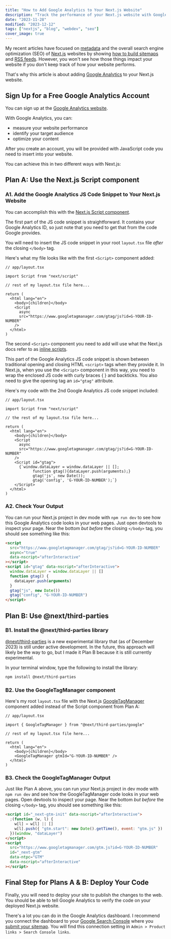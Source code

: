 ```yaml
---
title: "How to Add Google Analytics to Your Next.js Website"
description: "Track the performance of your Next.js website with Google Analytics in a few simple steps."
date: "2023-11-28"
modified: "2023-12-12"
tags: ["nextjs", "blog", "webdev", "seo"]
cover_image: true
---
```


My recent articles have focused on [metadata](https://www.davegray.codes/posts/nextjs-ordering-merging-metadata) and the overall search engine optimization (SEO) of [Next.js](https://nextjs.org/) websites by showing [how to build sitemaps](https://www.davegray.codes/posts/nextjs-how-to-build-sitemap-robots-txt) and [RSS feeds](https://www.davegray.codes/posts/nextjs-how-to-build-an-rss-feed). However, you won't see how those things impact your website if you don't keep track of how your website performs.

That's why this article is about adding [Google Analytics](https://analytics.google.com/) to your Next.js website.

## Sign Up for a Free Google Analytics Account

You can sign up at the [Google Analytics website](https://marketingplatform.google.com/about/analytics/).

With Google Analytics, you can:

- measure your website performance
- identify your target audience
- optimize your content

After you create an account, you will be provided with JavaScript code you need to insert into your website.

You can achieve this in two different ways with Next.js:

## Plan A: Use the Next.js Script component

### A1. Add the Google Analytics JS Code Snippet to Your Next.js Website

You can accomplish this with the [Next.js Script component](https://nextjs.org/docs/app/api-reference/components/script).

The first part of the JS code snippet is straightforward. It contains your Google Analytics ID, so just note that you need to get that from the code Google provides.

You will need to insert the JS code snippet in your root `layout.tsx` file _after_ the closing `</body>` tag.

Here's what my file looks like with the first `<Script>` component added:

```tsx
// app/layout.tsx

import Script from "next/script"

// rest of my layout.tsx file here...

return (
  <html lang="en">
    <body>{children}</body>
    <Script
      async
      src="https://www.googletagmanager.com/gtag/js?id=G-YOUR-ID-NUMBER"
    />
  </html>
)
```

The second `<Script>` component you need to add will use what the Next.js docs refer to as [inline scripts](https://nextjs.org/docs/app/building-your-application/optimizing/scripts#inline-scripts).

This part of the Google Analytics JS code snippet is shown between traditional opening and closing HTML `<script>` tags when they provide it. In Next.js, when you use the `<Script>` component in this way, you need to wrap the enclosed JS code with curly braces { } and backticks. You also need to give the opening tag an `id="gtag"` attribute.

Here's my code with the 2nd Google Analytics JS code snippet included:

```tsx
// app/layout.tsx

import Script from "next/script"

// the rest of my layout.tsx file here...

return (
  <html lang="en">
    <body>{children}</body>
    <Script
      async
      src="https://www.googletagmanager.com/gtag/js?id=G-YOUR-ID-NUMBER"
    />
    <Script id="gtag">
      {`window.dataLayer = window.dataLayer || [];
            function gtag(){dataLayer.push(arguments);}
            gtag('js', new Date());
            gtag('config', 'G-YOUR-ID-NUMBER');`}
    </Script>
  </html>
)
```

### A2. Check Your Output

You can run your Next.js project in dev mode with `npm run dev` to see how this Google Analytics code looks in your web pages. Just open devtools to inspect your page. Near the bottom _but before_ the closing `</body>` tag, you should see something like this:

```html
<script
  src="https://www.googletagmanager.com/gtag/js?id=G-YOUR-ID-NUMBER"
  async="true"
  data-nscript="afterInteractive"
></script>
<script id="gtag" data-nscript="afterInteractive">
  window.dataLayer = window.dataLayer || []
  function gtag() {
    dataLayer.push(arguments)
  }
  gtag("js", new Date())
  gtag("config", "G-YOUR-ID-NUMBER")
</script>
```

## Plan B: Use @next/third-parties

### B1. Install the @next/third-parties library

[@next/third-parties](https://nextjs.org/docs/app/building-your-application/optimizing/third-party-libraries) is a new experimental library that (as of December 2023) is still under active development. In the future, this approach will likely be the way to go, but I made it Plan B because it is still currently experimental.

In your terminal window, type the following to install the library:

```bash
npm install @next/third-parties
```

### B2. Use the GoogleTagManager component

Here's my root `layout.tsx` file with the Next.js [GoogleTagManager](https://nextjs.org/docs/app/building-your-application/optimizing/third-party-libraries#google-tag-manager) component added instead of the Script component from Plan A:

```tsx
// app/layout.tsx

import { GoogleTagManager } from "@next/third-parties/google"

// rest of my layout.tsx file here...

return (
  <html lang="en">
    <body>{children}</body>
    <GoogleTagManager gtmId="G-YOUR-ID-NUMBER" />
  </html>
)
```

### B3. Check the GoogleTagManager Output

Just like Plan A above, you can run your Next.js project in dev mode with `npm run dev` and see how the GoogleTagManager code looks in your web pages. Open devtools to inspect your page. Near the bottom _but before_ the closing `</body>` tag, you should see something like this:

```html
<script id="_next-gtm-init" data-nscript="afterInteractive">
  ;(function (w, l) {
    w[l] = w[l] || []
    w[l].push({ "gtm.start": new Date().getTime(), event: "gtm.js" })
  })(window, "dataLayer")
</script>
<script
  src="https://www.googletagmanager.com/gtm.js?id=G-YOUR-ID-NUMBER"
  id="_next-gtm"
  data-ntpc="GTM"
  data-nscript="afterInteractive"
></script>
```

## Final Step for Plans A & B: Deploy Your Code

Finally, you will need to deploy your site to publish the changes to the web. You should be able to tell Google Analytics to verify the code on your deployed Next.js website.

There's a lot you can do in the Google Analytics dashboard. I recommend you connect the dashboard to your [Google Search Console](https://search.google.com/search-console/about) where you [submit your sitemap](https://www.davegray.codes/posts/nextjs-how-to-submit-your-sitemap). You will find this connection setting in `Admin > Product links > Search Console links`.
